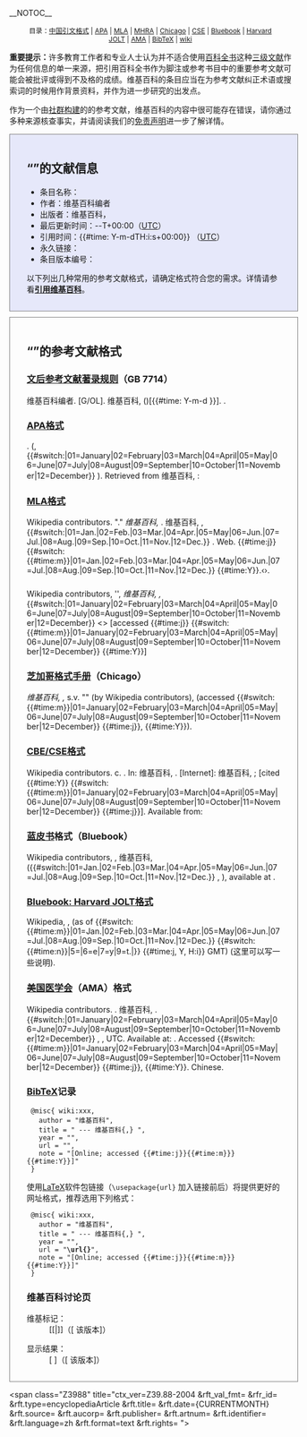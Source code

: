 __NOTOC__
<div style="width: 90%; text-align: center; font-size: 85%; margin: 10px auto;">目录：[[#GB7714|中国引文格式]] | [[#APA格式|APA]] | [[#MLA格式|MLA]] | [[#MHRA格式|MHRA]] | [[#Chicago|Chicago]] | [[#CBE/CSE格式|CSE]] | [[#Bluebook|Bluebook]] | [[#Bluebook:_Harvard_JOLT格式|Harvard JOLT]] | [[#AMA|AMA]] | [[#BibTeX记录|BibTeX]] | [[#维基百科讨论页|wiki]]</div>

'''重要提示：'''许多教育工作者和专业人士认为并不适合使用[[百科全书|百科全书]]这种[[三级文献|三级文献]]作为任何信息的单一来源，把引用百科全书作为脚注或参考书目中的重要参考文献可能会被批评或得到不及格的成绩。维基百科的条目应当在为参考文献纠正术语或搜索词的时候用作背景资料，并作为进一步研究的出发点。

作为一个由[[维基百科:谁在写维基百科|社群构建]]的的参考文献，维基百科的内容中很可能存在错误，请你通过多种来源核查事实，并请阅读我们的[[wikipedia:免责声明|免责声明]]进一步了解详情。

<div style="border: 1px solid grey; background: #E6E8FA; width: 90%; padding: 15px 30px 15px 30px; margin: 10px auto;">

== “{{FULLPAGENAME}}”的文献信息 ==

* 条目名称：{{FULLPAGENAME}} 
* 作者：维基百科编者
* 出版者：维基百科，{{int:sitesubtitle}} 
* 最后更新时间：{{CURRENTYEAR}}<nowiki>-</nowiki>{{CURRENTMONTH}}<nowiki>-</nowiki>{{CURRENTDAY2}}T{{CURRENTTIME}}+00:00（[[UTC|UTC]]）
* 引用时间：{{#time: Y-m-dTH:i:s+00:00}} （[[UTC|UTC]]）
* 永久链接：{{canonicalurl:{{FULLPAGENAME}}|oldid={{REVISIONID}}}}
* 条目版本编号：{{REVISIONID}}

以下列出几种常用的参考文献格式，请确定格式符合您的需求。详情请参看'''[[维基百科:引用维基百科|引用维基百科]]'''。

</div>
<div class="plainlinks" style="border: 1px solid grey; width: 90%; padding: 15px 30px 15px 30px; margin: 10px auto;">

== “{{FULLPAGENAME}}”的参考文献格式 ==

{{anchors|GB7714}}
===[[文后参考文献著录规则|文后参考文献著录规则]]（GB 7714）===
维基百科编者. {{FULLPAGENAME}}[G/OL]. 维基百科, {{CURRENTYEAR}}({{CURRENTYEAR}}{{CURRENTMONTH}}{{CURRENTDAY2}})[{{#time: Y-m-d }}]. {{canonicalurl:{{FULLPAGENAME}}|oldid={{REVISIONID}}}}.  

=== [[APA格式|APA格式]] ===

{{FULLPAGENAME}}. ({{CURRENTYEAR}}, {{#switch:{{CURRENTMONTH}}|01=January|02=February|03=March|04=April|05=May|06=June|07=July|08=August|09=September|10=October|11=November|12=December}} {{CURRENTDAY}}). Retrieved from 维基百科, {{MediaWiki:Sitesubtitle}}: {{canonicalurl:{{FULLPAGENAME}}|oldid={{REVISIONID}}}}

=== [[MLA格式手册|MLA格式]] ===
Wikipedia contributors. "{{FULLPAGENAME}}." ''维基百科, {{MediaWiki:Sitesubtitle}}''. 维基百科, {{MediaWiki:Sitesubtitle}}, {{CURRENTDAY}} {{#switch:{{CURRENTMONTH}}|01=Jan.|02=Feb.|03=Mar.|04=Apr.|05=May|06=Jun.|07=Jul.|08=Aug.|09=Sep.|10=Oct.|11=Nov.|12=Dec.}} {{CURRENTYEAR}}. Web. {{#time:j}} {{#switch:{{#time:m}}|01=Jan.|02=Feb.|03=Mar.|04=Apr.|05=May|06=Jun.|07=Jul.|08=Aug.|09=Sep.|10=Oct.|11=Nov.|12=Dec.}} {{#time:Y}}.‹{{canonicalurl:{{FULLPAGENAME}}|oldid={{REVISIONID}}}}<nowiki>›</nowiki>.

=== {{link-en|MHRA格式|MHRA Style Guide}} ===
Wikipedia contributors, '{{FULLPAGENAME}}',  ''维基百科, {{MediaWiki:Sitesubtitle}},'' {{CURRENTDAY}} {{#switch:{{CURRENTMONTH}}|01=January|02=February|03=March|04=April|05=May|06=June|07=July|08=August|09=September|10=October|11=November|12=December}} {{CURRENTYEAR}} <{{canonicalurl:{{FULLPAGENAME}}|oldid={{REVISIONID}}}}> [accessed {{#time:j}} {{#switch:{{#time:m}}|01=January|02=February|03=March|04=April|05=May|06=June|07=July|08=August|09=September|10=October|11=November|12=December}} {{#time:Y}}]

{{anchors|Chicago}}
=== [[芝加哥格式手册|芝加哥格式手册]]（Chicago） ===
''维基百科, {{MediaWiki:Sitesubtitle}},'' s.v. "{{FULLPAGENAME}}" (by Wikipedia contributors), {{canonicalurl:{{FULLPAGENAME}}|oldid={{REVISIONID}}}} (accessed {{#switch:{{#time:m}}|01=January|02=February|03=March|04=April|05=May|06=June|07=July|08=August|09=September|10=October|11=November|12=December}} {{#time:j}}, {{#time:Y}}).

=== [[科学编辑委员会|CBE/CSE格式]] ===
Wikipedia contributors. c{{CURRENTYEAR}}. {{FULLPAGENAME}}. In: 维基百科, {{MediaWiki:Sitesubtitle}}. [Internet]: 维基百科, {{MediaWiki:Sitesubtitle}}; [cited {{#time:Y}} {{#switch:{{#time:m}}|01=January|02=February|03=March|04=April|05=May|06=June|07=July|08=August|09=September|10=October|11=November|12=December}} {{#time:j}}]. Available from: 
{{canonicalurl:{{FULLPAGENAME}}|oldid={{REVISIONID}}}}

{{anchors|Bluebook}}
=== [[蓝皮书|蓝皮书]]格式（Bluebook） ===
Wikipedia contributors, {{FULLPAGENAME}}, 维基百科, {{MediaWiki:Sitesubtitle}} ({{#switch:{{CURRENTMONTH}}|01=Jan.|02=Feb.|03=Mar.|04=Apr.|05=May|06=Jun.|07=Jul.|08=Aug.|09=Sep.|10=Oct.|11=Nov.|12=Dec.}} {{CURRENTDAY}}, {{CURRENTYEAR}}), available at {{canonicalurl:{{FULLPAGENAME}}|oldid={{REVISIONID}}}}.

=== [[蓝皮书#Citation_to_Wikipedia|Bluebook: Harvard JOLT格式]] ===
Wikipedia, ''{{FULLPAGENAME}}'', {{canonicalurl:{{FULLPAGENAME}}}} (as of {{#switch:{{#time:m}}|01=Jan.|02=Feb.|03=Mar.|04=Apr.|05=May|06=Jun.|07=Jul.|08=Aug.|09=Sep.|10=Oct.|11=Nov.|12=Dec.}} {{#switch:{{#time:n}}|5=|6=e|7=y|9=t.|}} {{#time:j, Y, H:i}} GMT) (这里可以写一些说明).

{{anchors|AMA}}
=== [[美国医学会|美国医学会]]（AMA）格式 ===
Wikipedia contributors. {{FULLPAGENAME}}. 维基百科, {{MediaWiki:Sitesubtitle}}. {{#switch:{{CURRENTMONTH}}|01=January|02=February|03=March|04=April|05=May|06=June|07=July|08=August|09=September|10=October|11=November|12=December}} {{CURRENTDAY}}, {{CURRENTYEAR}}, {{CURRENTTIME}} UTC. Available at: {{canonicalurl:{{FULLPAGENAME}}|oldid={{REVISIONID}}}}. Accessed {{#switch:{{#time:m}}|01=January|02=February|03=March|04=April|05=May|06=June|07=July|08=August|09=September|10=October|11=November|12=December}} {{#time:j}}, {{#time:Y}}. Chinese.

=== [[BibTeX|BibTeX]]记录===

  @misc{ wiki:xxx,
    author = "维基百科",
    title = "{{FULLPAGENAME}} --- 维基百科{,} {{MediaWiki:Sitesubtitle}}",
    year = "{{CURRENTYEAR}}",
    url = "{{canonicalurl:{{FULLPAGENAME}}|oldid={{REVISIONID}}}}",
    note = "[Online; accessed {{#time:j}}{{#time:m}}}{{#time:Y}}]"
  }

使用[[LaTeX|LaTeX]]软件包链接（<code>\usepackage{url}</code> 加入链接前后）将提供更好的网址格式，推荐选用下列格式：

  @misc{ wiki:xxx,
    author = "维基百科",
    title = "{{FULLPAGENAME}} --- 维基百科{,} {{MediaWiki:Sitesubtitle}}",
    year = "{{CURRENTYEAR}}",
    url = "'''\url{'''{{canonicalurl:{{FULLPAGENAME}}|oldid={{REVISIONID}}}}'''}'''",
    note = "[Online; accessed {{#time:j}}{{#time:m}}}{{#time:Y}}]"
  }

=== 维基百科讨论页 ===
; 维基标记：
: <nowiki>[[</nowiki>{{FULLPAGENAME}}<nowiki>|</nowiki>{{FULLPAGENAME}}<nowiki>]]</nowiki>（<nowiki>[</nowiki>{{canonicalurl:{{FULLPAGENAME}}|oldid={{REVISIONID}}}} 该版本<nowiki>]</nowiki>）

; 显示结果：
: [{{canonicalurl:{{FULLPAGENAME}}}} {{FULLPAGENAME}}]（[{{canonicalurl:{{FULLPAGENAME}}|oldid={{REVISIONID}}}} 该版本]）

</div> <!--closing "Citation styles" div--><!--

This is a COinS tag (http://ocoins.info), which allows automated tools to parse the citation information:

  --><span class="Z3988" title="ctx_ver=Z39.88-2004<!--
  -->&rft_val_fmt={{urlencode:info:ofi/fmt:kev:mtx:dc}}<!--                 Field descriptions: http://www.openurl.info/registry/docs/mtx/info:ofi/fmt:kev:mtx:dc
  -->&rfr_id={{urlencode:info:sid/zh.wikipedia.org:article}}<!--           Generator identifier: http://info-uri.info/registry/OAIHandler?verb=GetRecord&metadataPrefix=reg&identifier=info:sid/
  -->&rft.type=encyclopediaArticle<!--                                      The nature or genre of the content of the resource.
  -->&rft.title={{FULLPAGENAMEE}}<!--                          A name given to the resource.
  -->&rft.date={{CURRENTYEAR}}{CURRENTMONTH}{{CURRENTDAY2}}<!--         A date of an event in the lifecycle of the resource... typically the creation or availability of the resource.  (add T{{CURRENTTIME}}Z for ISO 8601?)
  -->&rft.source={{urlencode:维基百科, {{MediaWiki:Sitesubtitle}}}}<!-- A Reference to a resource from which the present resource is derived.
  -->&rft.aucorp={{urlencode:Wikipedia contributors}}<!--                              Organization or corporation that is the author or creator of the book, i.e. "Mellon Foundation"
  -->&rft.publisher={{urlencode:Wikimedia Foundation}}<!--                  An entity responsbile for making the resource available... person, an organization, or a service.
  -->&rft.artnum={{REVISIONID}}<!--                                         Article number assigned by the publisher.
  -->&rft.identifier={{urlencode:{{canonicalurl:{{FULLPAGENAME}}|oldid={{REVISIONID}}}}}}<!-- URL
  -->&rft.language=zh<!--                                                   A language of the intellectual content of the resource. Recommended best practice is to use RFC 3066... in conjunction with ISO639
  -->&rft.format=text<!--                                                   The physical or digital manifestation of the resource... may include the media-type or dimensions of the resource.
  -->&rft.rights={{urlencode:CC-BY-SA 3.0}}<!--           The copyright license the material uses.
  -->"><span style="display: none;"> </span></span>